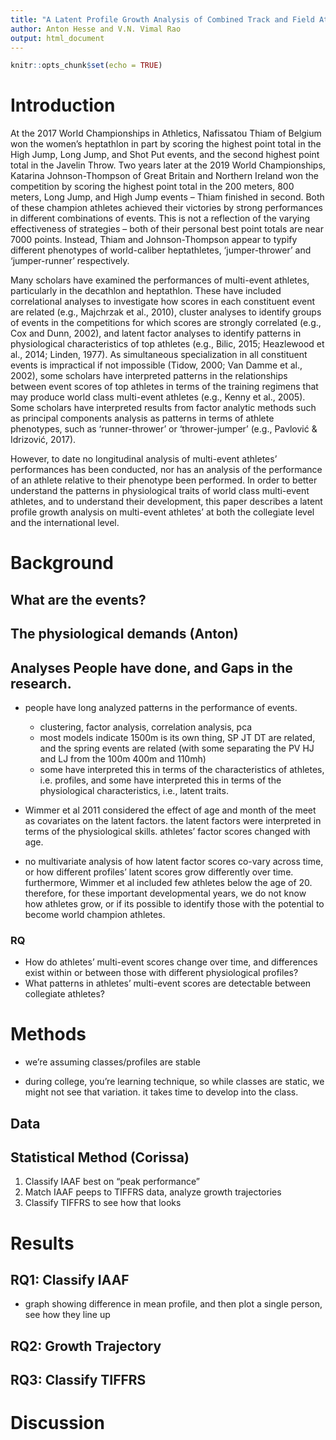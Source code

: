 ```yaml
---
title: "A Latent Profile Growth Analysis of Combined Track and Field Athletes"
author: Anton Hesse and V.N. Vimal Rao
output: html_document
---
```


```r
knitr::opts_chunk$set(echo = TRUE)
```


# Introduction

At the 2017 World Championships in Athletics, Nafissatou Thiam of Belgium won the women's heptathlon in part by scoring the highest point total in the High Jump, Long Jump, and Shot Put events, and the second highest point total in the Javelin Throw. Two years later at the 2019 World Championships, Katarina Johnson-Thompson of Great Britain and Northern Ireland won the competition by scoring the highest point total in the 200 meters, 800 meters, Long Jump, and High Jump events -- Thiam finished in second. Both of these champion athletes achieved their victories by strong performances in different combinations of events. This is not a reflection of the varying effectiveness of strategies -- both of their personal best point totals are near 7000 points. Instead, Thiam and Johnson-Thompson appear to typify different phenotypes of world-caliber heptathletes, 'jumper-thrower' and 'jumper-runner' respectively. 

Many scholars have examined the performances of multi-event athletes, particularly in the decathlon and heptathlon. These have included correlational analyses to investigate how scores in each constituent event are related (e.g., Majchrzak et al., 2010), 
cluster analyses to identify groups of events in the competitions for which scores are strongly correlated (e.g., Cox and Dunn, 2002), and latent factor analyses to identify patterns in physiological characteristics of top athletes (e.g., Bilic, 2015; Heazlewood et al., 2014; Linden, 1977). As simultaneous specialization in all constituent events is impractical if not impossible (Tidow, 2000; Van Damme et al., 2002), some scholars have interpreted patterns in the relationships between event scores of top athletes in terms of the training regimens that may produce world class multi-event athletes (e.g., Kenny et al., 2005). Some scholars have interpreted results from factor analytic methods such as principal components analysis as patterns in terms of athlete phenotypes, such as 'runner-thrower' or 'thrower-jumper' (e.g., Pavlović & Idrizović, 2017). 

However, to date no longitudinal analysis of multi-event athletes' performances has been conducted, nor has an analysis of the performance of an athlete relative to their phenotype been performed. In order to better understand the patterns in physiological traits of world class multi-event athletes, and to understand their development, this paper describes a latent profile growth analysis on multi-event athletes' at both the collegiate level and the international level. 

# Background

## What are the events? 

## The physiological demands (Anton)

## Analyses People have done, and Gaps in the research.

- people have long analyzed patterns in the performance of events. 
    - clustering, factor analysis, correlation analysis, pca
    - most models indicate 1500m is its own thing, SP JT DT are related, and the spring events are related (with some separating the PV HJ and LJ from the 100m 400m and 110mh)
    - some have interpreted this in terms of the characteristics of athletes, i.e. profiles, and some have interpreted this in terms of the physiological characteristics, i.e., latent traits.
    
- Wimmer et al 2011 considered the effect of age and month of the meet as covariates on the latent factors. the latent factors were interpreted in terms of the physiological skills. athletes' factor scores changed with age. 

- no multivariate analysis of how latent factor scores co-vary across time, or how different profiles' latent scores grow differently over time. furthermore, Wimmer et al included few athletes below the age of 20. therefore, for these important developmental years, we do not know how athletes grow, or if its possible to identify those with the potential to become world champion athletes. 

### RQ

- How do athletes' multi-event scores change over time, and differences exist within or between those with different physiological profiles?
- What patterns in athletes' multi-event scores are detectable between collegiate athletes? 

# Methods

- we're assuming classes/profiles are stable

- during college, you're learning technique, so while classes are static, we might not see that variation. it takes time to develop into the class. 

## Data

## Statistical Method (Corissa)

(1) Classify IAAF best on "peak performance"
(2) Match IAAF peeps to TIFFRS data, analyze growth trajectories
(3) Classify TIFFRS to see how that looks

# Results

## RQ1: Classify IAAF

- graph showing difference in mean profile, and then plot a single person, see how they line up

## RQ2: Growth Trajectory

## RQ3: Classify TIFFRS

# Discussion